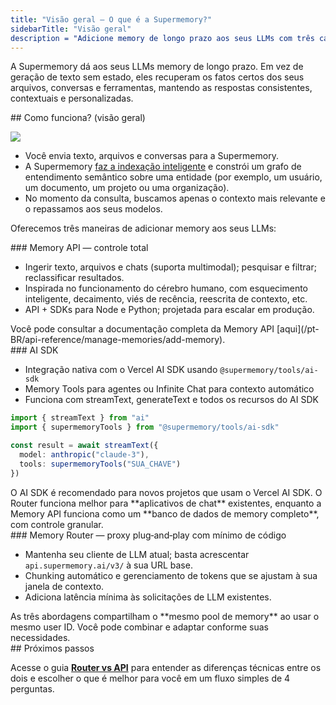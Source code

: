 ```yaml
---
title: "Visão geral — O que é a Supermemory?"
sidebarTitle: "Visão geral"
description = "Adicione memory de longo prazo aos seus LLMs com três caminhos de integração: AI SDK, Memory API ou Memory Router."
---
```


A Supermemory dá aos seus LLMs memory de longo prazo. Em vez de geração de texto sem estado, eles recuperam os fatos certos dos seus arquivos, conversas e ferramentas, mantendo as respostas consistentes, contextuais e personalizadas.

<div id="how-does-it-work-at-a-glance">
  ## Como funciona? (visão geral)
</div>

![](/images/overview-image.png)

* Você envia texto, arquivos e conversas para a Supermemory.
* A Supermemory [faz a indexação inteligente](/pt-BR/how-it-works) e constrói um grafo de entendimento semântico sobre uma entidade (por exemplo, um usuário, um documento, um projeto ou uma organização).
* No momento da consulta, buscamos apenas o contexto mais relevante e o repassamos aos seus modelos.

Oferecemos três maneiras de adicionar memory aos seus LLMs:

<div id="memory-api-full-control">
  ### Memory API — controle total
</div>

* Ingerir texto, arquivos e chats (suporta multimodal); pesquisar e filtrar; reclassificar resultados.
* Inspirada no funcionamento do cérebro humano, com esquecimento inteligente, decaimento, viés de recência, reescrita de contexto, etc.
* API + SDKs para Node e Python; projetada para escalar em produção.

<Info>
  Você pode consultar a documentação completa da Memory API [aqui](/pt-BR/api-reference/manage-memories/add-memory).
</Info>

<div id="ai-sdk">
  ### AI SDK
</div>

* Integração nativa com o Vercel AI SDK usando `@supermemory/tools/ai-sdk`
* Memory Tools para agentes ou Infinite Chat para contexto automático
* Funciona com streamText, generateText e todos os recursos do AI SDK

```typescript
import { streamText } from "ai"
import { supermemoryTools } from "@supermemory/tools/ai-sdk"

const result = await streamText({
  model: anthropic("claude-3"),
  tools: supermemoryTools("SUA_CHAVE")
})
```

<Info>
  O AI SDK é recomendado para novos projetos que usam o Vercel AI SDK. O Router funciona melhor para **aplicativos de chat** existentes, enquanto a Memory API funciona como um **banco de dados de memory completo**, com controle granular.
</Info>

<div id="memory-router-drop-in-proxy-with-minimal-code">
  ### Memory Router — proxy plug‑and‑play com mínimo de código
</div>

* Mantenha seu cliente de LLM atual; basta acrescentar `api.supermemory.ai/v3/` à sua URL base.
* Chunking automático e gerenciamento de tokens que se ajustam à sua janela de contexto.
* Adiciona latência mínima às solicitações de LLM existentes.

<Note>
  As três abordagens compartilham o **mesmo pool de memory** ao usar o mesmo user ID. Você pode combinar e adaptar conforme suas necessidades.
</Note>

<div id="next-steps">
  ## Próximos passos
</div>

Acesse o guia [**Router vs API**](/pt-BR/routervsapi) para entender as diferenças técnicas entre os dois e escolher o que é melhor para você em um fluxo simples de 4 perguntas.